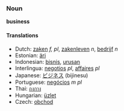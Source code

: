 === Noun ===
'''business'''

==== Translations ====
*Dutch: [[zaken]] ''f, pl'', [[zakenleven]] ''n'', [[bedrijf]] ''n''
*Estonian: [[äri]]
*Indonesian: [[bisnis]], [[urus|urusan]]
*Interlingua: [[negotios]] ''pl'', [[affaires]] ''pl''
*Japanese: [[ビジネス]] (bijinesu)
*Portuguese: [[negócios]] ''m pl''
*Thai: [[กงกาง]]
*Hungarian: [[üzlet]]
*Czech: [[obchod]]